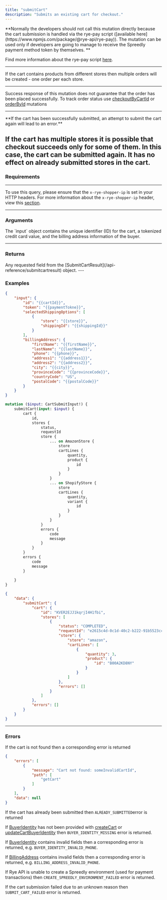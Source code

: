 ```yaml
---
title: "submitCart"
description: "Submits an existing cart for checkout."
---
```


<Warning>
**Normally the developers should not call this mutation directly because the cart submission is handled via the rye-pay script ([available here](https://www.npmjs.com/package/@rye-api/rye-pay)). The mutation can be used only if developers are going to manage to receive the Spreedly payment method token by themselves. **

Find more information about the rye-pay script [here](/docs/rye-pay).
</Warning>

---

<Note>If the cart contains products from different stores then multiple orders will be created - one order per each store.</Note>

---

<Warning>Success response of this mutation does not guarantee that the order has been placed successfully. To track order status use [checkoutByCartId](/api-reference/orderbyid) or [orderById](/api-reference/orderbyid-new) mutations</Warning>

---

<Note>
**If the cart has been successfully submitted, an attempt to submit the cart again will lead to an error.**

If the cart has multiple stores it is possible that checkout succeeds only for some of them. In this case, the cart can be submitted again. It has no effect on already submitted stores in the cart.
</Note>
---

### Requirements

---

To use this query, please ensure that the `x-rye-shopper-ip` is set in your HTTP headers. For more information about the `x-rye-shopper-ip` header, view this [section](/docs/authorization-headers#x-rye-shopper-ip-optional).

---

### Arguments

<ParamField path="input" type="CartSubmitInput!">
  The `input` object contains the unique identifier (ID) for the cart, a tokenized credit card value, and the billing address information of the buyer.
</ParamField>

---

### Returns

<ParamField path="SubmitCartResult." type="SubmitCartResult">
  Any requested field from the [SubmitCartResult](/api-reference/submitcartresult) object.
</ParamField>
---

### Examples

```json Query arguments
{
    "input": {
        "id": "{{cartId}}",
        "token": "{{paymentTokne}}",
        "selectedShippingOptions": [
            {
                "store": "{{store}}",
                "shippingId": "{{shippingId}}"
            }
        ],
        "billingAddress": {
            "firstName": "{{firstName}}",
            "lastName": "{{lastName}}",
            "phone": "{{phone}}",
            "address1": "{{address1}}",
            "address2": "{{address2}}",
            "city": "{{city}}",
            "provinceCode": "{{provinceCode}}",
            "countryCode": "US",
            "postalCode": "{{postalCode}}"
        }
    }
}
```


```GraphQL GraphQL
mutation ($input: CartSubmitInput!) {
    submitCart(input: $input) {
        cart {
            id,
            stores {
                status, 
                requestId
                store {
                    ... on AmazonStore {
                        store
                        cartLines {
                            quantity,
                            product {
                                id
                            }
                        }
                    }
                    ... on ShopifyStore {
                        store
                        cartLines {
                            quantity,
                            variant {
                                id
                            }
                        }
                    }
                }
                errors {
                    code
                    message
                }
            }
        }
        errors {
            code
            message
        }
        
    }
}
```

<ResponseExample>

```json Response
{
    "data": {
        "submitCart": {
            "cart": {
                "id": "KVER2EJJ1kqrjI4H1fbi",
                "stores": [
                    {
                        "status": "COMPLETED",
                        "requestId": "e2615c4d-0c1d-40c2-b222-91b5523cc6b7",
                        "store": {
                            "store": "amazon",
                            "cartLines": [
                                {
                                    "quantity": 3,
                                    "product": {
                                        "id": "B00A2KD8NY"
                                    }
                                }
                            ]
                        },
                        "errors": []
                    }
                ]
            },
            "errors": []
        }
    }
}
```
</ResponseExample>

---

### Errors

If the cart is not found then a corresponding error is returned

```JSON JSON
{
    "errors": [
        {
            "message": "Cart not found: someInvalidCartId",
            "path": [
                "getCart"
            ]
        }
    ],
    "data": null
}
```

If the cart has already been submitted then `ALREADY_SUBMITTED`error is returned

If [BuyerIdentity](/api-reference/buyeridentity) has not been provided with [createCart](/api-reference/createcart) or [updateCartBuyerIdentity](/api-reference/updatecartbuyeridentity) then `BUYER_IDENTITY_MISSING` error is returned.

If [BuyerIdentity](/api-reference/buyeridentity) contains invalid fields then a corresponding error is returned, e.g. `BUYER_IDENTITY_INVALID_PHONE`.

If [BillingAddress](/api-reference/billingaddressinput) contains invalid fields then a corresponding error is returned, e.g. `BILLING_ADDRESS_INVALID_PHONE`.

If Rye API is unable to create a Spreedly environment (used for payment transactions) then `CREATE_SPREEDLY_ENVIRONMENT_FAILED` error is returned.

If the cart submission failed due to an unknown reason then `SUBMIT_CART_FAILED` error is returned.
